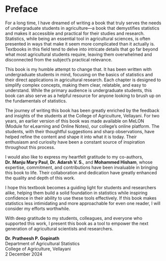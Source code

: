 # Preface {.unnumbered}

For a long time, I have dreamed of writing a book that truly serves the needs of undergraduate students in agriculture—a book that demystifies statistics and makes it accessible and practical for their studies and research. Statistics, while being an essential tool in agricultural sciences, is often presented in ways that make it seem more complicated than it actually is. Textbooks in this field tend to delve into intricate details that go far beyond what most agricultural students require, leaving them overwhelmed and disconnected from the subject's practical relevance.

This book is my humble attempt to change that. It has been written with undergraduate students in mind, focusing on the basics of statistics and their direct applications in agricultural research. Each chapter is designed to simplify complex concepts, making them clear, relatable, and easy to understand. While the primary audience is undergraduate students, this book can also serve as a helpful resource for anyone looking to brush up on the fundamentals of statistics.

The journey of writing this book has been greatly enriched by the feedback and insights of the students at the College of Agriculture, Vellayani. For two years, an earlier version of this book was made available on MeLON (Module for eLearning and Online Notes), our college’s online platform. The students, with their thoughtful suggestions and sharp observations, have helped refine the content and shape it into what it is today. Their enthusiasm and curiosity have been a constant source of inspiration throughout this process.

I would also like to express my heartfelt gratitude to my co-authors, **Dr. Manju Mary Paul**, **Dr. Adarsh V. S.**, and **Mohammed Hisham**, whose expertise, commitment, and contributions have been invaluable in bringing this book to life. Their collaboration and dedication have greatly enhanced the quality and depth of this work.

I hope this textbook becomes a guiding light for students and researchers alike, helping them build a solid foundation in statistics while inspiring confidence in their ability to use these tools effectively. If this book makes statistics less intimidating and more approachable for even one reader, I will consider my efforts worthwhile.

With deep gratitude to my students, colleagues, and everyone who supported this work, I present this book as a tool to empower the next generation of agricultural scientists and researchers.

**Dr. Pratheesh P. Gopinath**  
Department of Agricultural Statistics  
College of Agriculture, Vellayani  
2 December 2024

